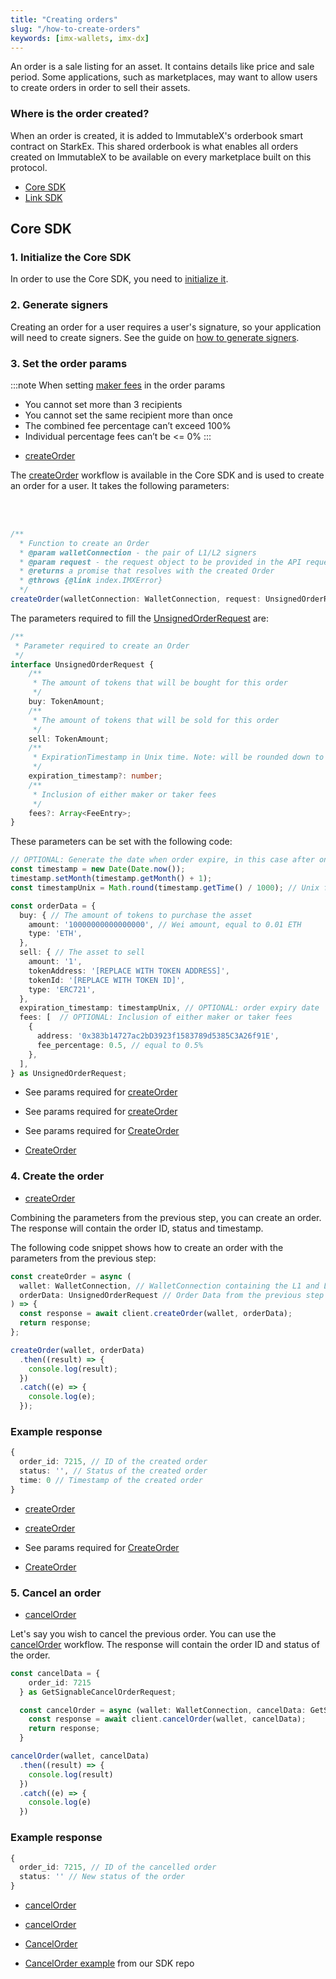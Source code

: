 ```yaml
---
title: "Creating orders"
slug: "/how-to-create-orders"
keywords: [imx-wallets, imx-dx]
---
```



An order is a sale listing for an asset. It contains details like price and sale period. Some applications, such as marketplaces, may want to allow users to create orders in order to sell their assets.

### Where is the order created?
When an order is created, it is added to ImmutableX's orderbook smart contract on StarkEx. This shared orderbook is what enables all orders created on ImmutableX to be available on every marketplace built on this protocol.

<ListAdmonition label="Guides">
    <ul>
        <li><a href="#core-sdk">Core SDK</a></li>
        <li><a href="./linksell-and-erc20-support">Link SDK</a></li>
    </ul>
</ListAdmonition>

## Core SDK

### 1. Initialize the Core SDK
In order to use the Core SDK, you need to [initialize it](./how-to-install-initialize#core-sdk).

### 2. Generate signers
Creating an order for a user requires a user's signature, so your application will need to create signers. See the guide on [how to generate signers](./how-to-generate-signers).

### 3. Set the order params

:::note When setting [maker fees](./fees) in the order params
* You cannot set more than 3 recipients
* You cannot set the same recipient more than once
* The combined fee percentage can’t exceed 100%
* Individual percentage fees can’t be <= 0%
:::

<Tabs>
  <TabItem value="typescript" label="Typescript Core SDK">

  <ListAdmonition label="SDK reference">
      <ul>
          <li><a href="https://docs.x.immutable.com/sdk-references/core-sdk-ts/1.0.0-beta.3/classes/immutablex.immutablex#createOrder">createOrder</a></li>
      </ul>
  </ListAdmonition> 
  
The <a href="https://docs.x.immutable.com/sdk-references/core-sdk-ts/1.0.0-beta.3/classes/immutablex.immutablex#createOrder">createOrder</a> workflow is available in the Core SDK and is used to create an order for a user. It takes the following parameters:    

<br/><br/>

```ts
/**
  * Function to create an Order
  * @param walletConnection - the pair of L1/L2 signers
  * @param request - the request object to be provided in the API request
  * @returns a promise that resolves with the created Order
  * @throws {@link index.IMXError}
  */
createOrder(walletConnection: WalletConnection, request: UnsignedOrderRequest): Promise<CreateOrderResponse>;

```
The parameters required to fill the <a href="https://docs.x.immutable.com/sdk-references/core-sdk-ts/1.0.0-beta.3/interfaces/index.unsignedorderrequest">UnsignedOrderRequest</a> are:

```ts
/**
 * Parameter required to create an Order
 */
interface UnsignedOrderRequest {
    /**
     * The amount of tokens that will be bought for this order
     */
    buy: TokenAmount;
    /**
     * The amount of tokens that will be sold for this order
     */
    sell: TokenAmount;
    /**
     * ExpirationTimestamp in Unix time. Note: will be rounded down to the nearest hour
     */
    expiration_timestamp?: number;
    /**
     * Inclusion of either maker or taker fees
     */
    fees?: Array<FeeEntry>;
}
```
These parameters can be set with the following code:
```ts
// OPTIONAL: Generate the date when order expire, in this case after one month by now
const timestamp = new Date(Date.now());
timestamp.setMonth(timestamp.getMonth() + 1);
const timestampUnix = Math.round(timestamp.getTime() / 1000); // Unix format is required

const orderData = {
  buy: { // The amount of tokens to purchase the asset
    amount: '10000000000000000', // Wei amount, equal to 0.01 ETH
    type: 'ETH',
  },
  sell: { // The asset to sell
    amount: '1',
    tokenAddress: '[REPLACE WITH TOKEN ADDRESS]',
    tokenId: '[REPLACE WITH TOKEN ID]',
    type: 'ERC721',
  },
  expiration_timestamp: timestampUnix, // OPTIONAL: order expiry date
  fees: [  // OPTIONAL: Inclusion of either maker or taker fees
    {
      address: '0x383b14727ac2bD3923f1583789d5385C3A26f91E',
      fee_percentage: 0.5, // equal to 0.5%
    },
  ],
} as UnsignedOrderRequest;

```
  </TabItem>
  <TabItem value="kotlin" label="Kotlin (JVM) Core SDK">

  <ListAdmonition label="SDK reference">
      <ul>
          <li>See params required for <a href="https://docs.x.immutable.com/sdk-references/core-sdk-kotlin/0-6-0/imx-core-sdk-kotlin-jvm/com.immutable.sdk.api/-orders-api/create-order.html">createOrder</a></li>
      </ul>
  </ListAdmonition> 

  </TabItem>
  <TabItem value="Swift" label="Swift Core SDK">

  <ListAdmonition label="SDK reference">
      <ul>
          <li>See params required for <a href="https://docs.x.immutable.com/sdk-references/core-sdk-swift/0-4-0/documentation/immutablexcore/ordersapi/createorder(ximxethaddress:ximxethsignature:createorderrequest:)">createOrder</a></li>
      </ul>
  </ListAdmonition>

  </TabItem>
  <TabItem value="go" label="Golang Core SDK">

  <ListAdmonition label="SDK reference">
      <ul>
          <li>See params required for <a href="https://pkg.go.dev/github.com/immutable/imx-core-sdk-golang@v0.2.1/imx#Client.CreateOrder">CreateOrder</a></li>
      </ul>
  </ListAdmonition>

  <ListAdmonition label="Example">
      <ul>
          <li><a href="https://github.com/immutable/imx-core-sdk-golang/blob/main/imx/examples/order/main.gor">CreateOrder</a></li>
      </ul>
  </ListAdmonition> 

  </TabItem>
</Tabs>

### 4. Create the order

<Tabs>
  <TabItem value="typescript" label="Typescript Core SDK">

  <ListAdmonition label="SDK reference">
      <ul>
          <li><a href="https://docs.x.immutable.com/sdk-references/core-sdk-ts/1.0.0-beta.3/classes/immutablex.immutablex#createOrder">createOrder</a></li>
      </ul>
  </ListAdmonition> 

Combining the parameters from the previous step, you can create an order. The response will contain the order ID, status and timestamp.

The following code snippet shows how to create an order with the parameters from the previous step:

```ts
const createOrder = async (
  wallet: WalletConnection, // WalletConnection containing the L1 and L2 signers
  orderData: UnsignedOrderRequest // Order Data from the previous step
) => {
  const response = await client.createOrder(wallet, orderData);
  return response;
};

createOrder(wallet, orderData)
  .then((result) => {
    console.log(result);
  })
  .catch((e) => {
    console.log(e);
  });
```
### Example response

```ts
{
  order_id: 7215, // ID of the created order
  status: '', // Status of the created order
  time: 0 // Timestamp of the created order
}
```

  </TabItem>
  <TabItem value="kotlin" label="Kotlin (JVM) Core SDK">

  <ListAdmonition label="SDK reference">
      <ul>
          <li><a href="https://docs.x.immutable.com/sdk-references/core-sdk-kotlin/0-6-0/imx-core-sdk-kotlin-jvm/com.immutable.sdk.api/-orders-api/create-order.html">createOrder</a></li>
      </ul>
  </ListAdmonition> 

  </TabItem>
  <TabItem value="Swift" label="Swift Core SDK">

  <ListAdmonition label="SDK reference">
      <ul>
          <li><a href="https://docs.x.immutable.com/sdk-references/core-sdk-swift/0-4-0/documentation/immutablexcore/ordersapi/createorder(ximxethaddress:ximxethsignature:createorderrequest:)">createOrder</a></li>
      </ul>
  </ListAdmonition> 

  </TabItem>
  <TabItem value="go" label="Golang Core SDK">

  <ListAdmonition label="SDK reference">
      <ul>
          <li>See params required for <a href="https://pkg.go.dev/github.com/immutable/imx-core-sdk-golang@v0.2.1/imx#Client.CreateOrder">CreateOrder</a></li>
      </ul>
  </ListAdmonition>

  <ListAdmonition label="Example">
      <ul>
          <li><a href="https://github.com/immutable/imx-core-sdk-golang/blob/main/imx/examples/order/main.go">CreateOrder</a></li>
      </ul>
  </ListAdmonition>

  </TabItem>
</Tabs>

### 5. Cancel an order

<Tabs>
  <TabItem value="typescript" label="Typescript Core SDK">

  <ListAdmonition label="SDK reference">
      <ul>
          <li><a href="https://docs.x.immutable.com/sdk-references/core-sdk-ts/1.0.0-beta.3/classes/immutablex.immutablex#cancelOrder">cancelOrder</a></li>
      </ul>
  </ListAdmonition>

Let's say you wish to cancel the previous order. You can use the <a href="https://docs.x.immutable.com/sdk-references/core-sdk-ts/1.0.0-beta.3/classes/immutablex.immutablex#cancelOrder">cancelOrder</a> workflow. The response will contain the order ID and status of the order.

```ts
const cancelData = {
    order_id: 7215
  } as GetSignableCancelOrderRequest;

  const cancelOrder = async (wallet: WalletConnection, cancelData: GetSignableCancelOrderRequest) => {
    const response = await client.cancelOrder(wallet, cancelData);
    return response;
  }

cancelOrder(wallet, cancelData)
  .then((result) => {
    console.log(result)
  })
  .catch((e) => {
    console.log(e)
  })
```

### Example response

```ts
{ 
  order_id: 7215, // ID of the cancelled order
  status: '' // New status of the order
}
```
  </TabItem>
  <TabItem value="kotlin" label="Kotlin (JVM) Core SDK">

  <ListAdmonition label="SDK reference">
      <ul>
          <li><a href="https://docs.x.immutable.com/sdk-references/core-sdk-kotlin/0-6-0/imx-core-sdk-kotlin-jvm/com.immutable.sdk/-immutable-x-core/cancel-order.html">cancelOrder</a></li>
      </ul>
  </ListAdmonition>

  </TabItem>
  <TabItem value="Swift" label="Swift Core SDK">

  <ListAdmonition label="SDK reference">
      <ul>
          <li><a href="https://docs.x.immutable.com/sdk-references/core-sdk-swift/0-4-0/documentation/immutablexcore/ordersapi/cancelorder(ximxethaddress:ximxethsignature:id:cancelorderrequest:)">cancelOrder</a></li>
      </ul>
  </ListAdmonition>

  </TabItem>
  <TabItem value="go" label="Golang Core SDK">

  <ListAdmonition label="SDK reference">
      <ul>
          <li><a href="https://pkg.go.dev/github.com/immutable/imx-core-sdk-golang@v0.2.1/imx#Client.CancelOrder">CancelOrder</a></li>
      </ul>
  </ListAdmonition>

  <ListAdmonition label="Example">
      <ul>
          <li><a href="https://github.com/immutable/imx-core-sdk-golang/blob/main/imx/examples/order/main.go#L60-L74">CancelOrder example</a> from our SDK repo</li>
      </ul>
  </ListAdmonition>

  </TabItem>
</Tabs>